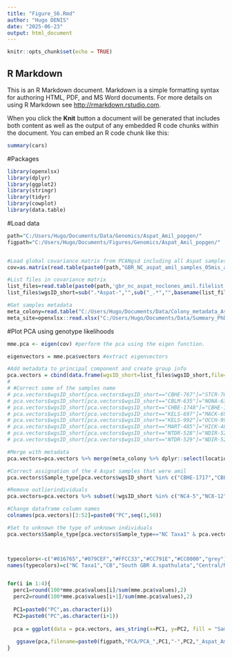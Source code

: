 ---
title: "Figure_S6.Rmd"
author: "Hugo DENIS"
date: "2025-06-23"
output: html_document
---

```{r setup, include=FALSE}
knitr::opts_chunk$set(echo = TRUE)
```

## R Markdown

This is an R Markdown document. Markdown is a simple formatting syntax for authoring HTML, PDF, and MS Word documents. For more details on using R Markdown see <http://rmarkdown.rstudio.com>.

When you click the **Knit** button a document will be generated that includes both content as well as the output of any embedded R code chunks within the document. You can embed an R code chunk like this:

```{r cars}
summary(cars)
```

#Packages
```{r}
library(openxlsx)
library(dplyr)
library(ggplot2)
library(stringr)
library(tidyr)
library(cowplot)
library(data.table)
```

#Load data
```{r}
path="C:/Users/Hugo/Documents/Data/Genomics/Aspat_Amil_popgen/"
figpath="C:/Users/Hugo/Documents/Figures/Genomics/Aspat_Amil_popgen/"


#Load global covariance matrix from PCANgsd including all Aspat samples and A.millepora
cov=as.matrix(read.table(paste0(path,"GBR_NC_aspat_amil_samples_05mis_all_chr.cov"))) 

#List files in covariance matrix 
list_files=read.table(paste0(path,'gbr_nc_aspat_noclones_amil.filelist.txt'),col.names='file')
list_files$wgsID_short=sub(".*Aspat-","",sub("_.*","",basename(list_files$file)))

#Get samples metadata
meta_colony=read.table("C:/Users/Hugo/Documents/Data/Colony_metadata_Aspat_GBR_NC.txt",header=T,sep="\t")
meta_site=openxlsx::read.xlsx("C:/Users/Hugo/Documents/Data/Summary_PhD_sites.xlsx",sheet = "Sheet 1")
```

#Plot PCA using genotype likelihoods
```{r}
mme.pca <- eigen(cov) #perform the pca using the eigen function. 

eigenvectors = mme.pca$vectors #extract eigenvectors 

#Add metadata to principal component and create group info
pca.vectors = cbind(data.frame(wgsID_short=list_files$wgsID_short,file=list_files$file), data.frame(eigenvectors))
# 
# #Correct some of the samples name
# pca.vectors$wgsID_short[pca.vectors$wgsID_short=="CBHE-767"]="STCR-767"
# pca.vectors$wgsID_short[pca.vectors$wgsID_short=="CBLM-635"]="NONA-635"
# pca.vectors$wgsID_short[pca.vectors$wgsID_short=="CHBE-1748"]="CBHE-1748"
# pca.vectors$wgsID_short[pca.vectors$wgsID_short=="KELS-697"]="MACK-697"
# pca.vectors$wgsID_short[pca.vectors$wgsID_short=="KELS-992"]="OCCH-992"
# pca.vectors$wgsID_short[pca.vectors$wgsID_short=="MART-485"]="HICK-485"
# pca.vectors$wgsID_short[pca.vectors$wgsID_short=="NTDR-528"]="NDIR-528"
# pca.vectors$wgsID_short[pca.vectors$wgsID_short=="NTDR-529"]="NDIR-529"

#Merge with metadata
pca.vectors=pca.vectors %>% merge(meta_colony %>% dplyr::select(locationID,wgsID_short),by="wgsID_short",all.x=T) %>% mutate(Sample_type=if_else(grepl("ECO03",wgsID_short),"GBR A.millepora",if_else(locationID %in% c("Lady Musgrave","Heron","Fitzroy Reef"),"South GBR A.spathulata",if_else(grepl("ECT01",file),"Central/North GBR A.spathulata",if_else(grepl("NC",wgsID_short),"NC Taxa1","CB")))))

#Correct assignation of the 4 Aspat samples that were amil
pca.vectors$Sample_type[pca.vectors$wgsID_short %in% c("CBHE-1717","CBLM-1642","OCCH-1533","ONMO-872")]="GBR A.millepora"

#Remove outlierindividuals
pca.vectors=pca.vectors %>% subset(!wgsID_short %in% c("NC4-5","NC8-12","CB6-20","CB3-10","CB1-4","CBHE-1748"))

#Change dataframe column names
colnames(pca.vectors)[3:52]=paste0("PC",seq(1,50))

#Set to unknown the type of unknown individuals 
pca.vectors$Sample_type[pca.vectors$Sample_type=="NC Taxa1" & pca.vectors$PC2>0.035]="NC Taxa2"



typecolors<-c("#016765","#079CEF","#FFCC33","#CC791E","#CC0000","grey")
names(typecolors)=c("NC Taxa1","CB","South GBR A.spathulata","Central/North GBR A.spathulata","GBR A.millepora","NC Taxa2")


for(i in 1:4){
  perc1=round(100*mme.pca$values[i]/sum(mme.pca$values),2)
  perc2=round(100*mme.pca$values[i+1]/sum(mme.pca$values),2)
  
  PC1=paste0("PC",as.character(i))
  PC2=paste0("PC",as.character(i+1))
  
  pca = ggplot(data = pca.vectors, aes_string(x=PC1, y=PC2, fill = "Sample_type",color="Sample_type")) + geom_point(size=5.5,alpha=0.8,pch=21) + theme_classic() + theme(axis.text.x = element_text(size=30,colour='black'),axis.text.y = element_text(size=30,colour='black'),axis.title.y = element_text(size=30),axis.title.x = element_text(size=30),legend.text=element_text(size=22),legend.title=element_text(size=25),panel.background =element_rect(fill="white"),plot.margin=margin(t=8,r=4,b=10,l=4,unit="pt"),title=element_text(size=21),panel.border=element_rect(colour="black",fill=NA,size=0.5),legend.key.width = unit(15,"mm"),legend.key.height=unit(20,"mm"),legend.position="right",legend.text.align = 0,legend.background = element_rect(fill="transparent")) + labs(x=paste0(PC1," (",as.character(perc1),"%)"),y=paste0(PC2," (",as.character(perc2),"%)")) + scale_fill_manual(values=typecolors)  + scale_colour_manual(values=typecolors) + guides(fill=guide_legend(override.aes=list(size=14),title="Genomic Cluster"),color="none")
  
   ggsave(pca,filename=paste0(figpath,"PCA/PCA_",PC1,"-",PC2,"_Aspat_Amil_GBR_NC.png"),width=18,height=12,dpi=320)
}
```

